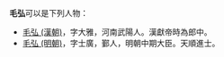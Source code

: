 '''毛弘'''可以是下列人物：
*[[毛弘_(漢朝)|毛弘 (漢朝)]]，字大雅，河南武陽人。漢獻帝時為郎中。
*[[毛弘_(明朝)|毛弘 (明朝)]]，字士廣，鄞人，明朝中期大臣。天順進士。

{{disambig|M|Cat=二字毛姓人名消歧義}}